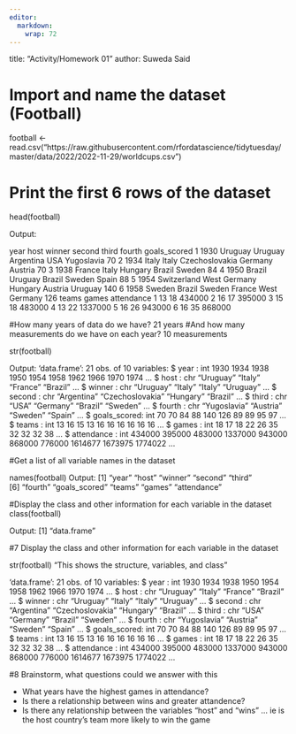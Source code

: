 ```yaml
---
editor: 
  markdown: 
    wrap: 72
---
```


title: "Activity/Homework 01"
author: Suweda Said

# Import and name the dataset (Football)

football <-
read.csv("https://raw.githubusercontent.com/rfordatascience/tidytuesday/master/data/2022/2022-11-29/worldcups.csv")


# Print the first 6 rows of the dataset

head(football)

Output:
 
  year        host       winner         second   third       fourth goals_scored
1 1930     Uruguay      Uruguay      Argentina     USA   Yugoslavia           70
2 1934       Italy        Italy Czechoslovakia Germany      Austria           70
3 1938      France        Italy        Hungary  Brazil       Sweden           84
4 1950      Brazil      Uruguay         Brazil  Sweden        Spain           88
5 1954 Switzerland West Germany        Hungary Austria      Uruguay          140
6 1958      Sweden       Brazil         Sweden  France West Germany          126
  teams games attendance
1    13    18     434000
2    16    17     395000
3    15    18     483000
4    13    22    1337000
5    16    26     943000
6    16    35     868000

#How many years of data do we have? 21 years 
#And how many measurements do we have on each year? 10 measurements

str(football)

Output:
'data.frame':	21 obs. of  10 variables:
 $ year        : int  1930 1934 1938 1950 1954 1958 1962 1966 1970 1974 ...
 $ host        : chr  "Uruguay" "Italy" "France" "Brazil" ...
 $ winner      : chr  "Uruguay" "Italy" "Italy" "Uruguay" ...
 $ second      : chr  "Argentina" "Czechoslovakia" "Hungary" "Brazil" ...
 $ third       : chr  "USA" "Germany" "Brazil" "Sweden" ...
 $ fourth      : chr  "Yugoslavia" "Austria" "Sweden" "Spain" ...
 $ goals_scored: int  70 70 84 88 140 126 89 89 95 97 ...
 $ teams       : int  13 16 15 13 16 16 16 16 16 16 ...
 $ games       : int  18 17 18 22 26 35 32 32 32 38 ...
 $ attendance  : int  434000 395000 483000 1337000 943000 868000 776000 1614677 1673975 1774022 ...


#Get a list of all variable names in the dataset

names(football)
Output:
 [1] "year"         "host"         "winner"       "second"       "third"       
 [6] "fourth"       "goals_scored" "teams"        "games"        "attendance"

#Display the class and other information for each variable in the dataset
class(football)

Output:
[1] "data.frame"


#7 Display the class and other information for each variable in the dataset

str(football)
"This shows the structure, variables, and class"

'data.frame': 21 obs. of 10 variables: \$ year : int 1930 1934 1938 1950
1954 1958 1962 1966 1970 1974 ... \$ host : chr "Uruguay" "Italy"
"France" "Brazil" ... \$ winner : chr "Uruguay" "Italy" "Italy"
"Uruguay" ... \$ second : chr "Argentina" "Czechoslovakia" "Hungary"
"Brazil" ... \$ third : chr "USA" "Germany" "Brazil" "Sweden" ... \$
fourth : chr "Yugoslavia" "Austria" "Sweden" "Spain" ... \$
goals_scored: int 70 70 84 88 140 126 89 89 95 97 ... \$ teams : int 13
16 15 13 16 16 16 16 16 16 ... \$ games : int 18 17 18 22 26 35 32 32 32
38 ... \$ attendance : int 434000 395000 483000 1337000 943000 868000
776000 1614677 1673975 1774022 ...

#8 Brainstorm, what questions could we answer with this

- What years have the highest games in attendance?
- Is there a relationship between wins and greater attandence? 
- Is there any relationship between the variables "host" and "wins" ... ie is the host country's team more likely to win the game
